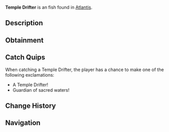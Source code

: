 {{FishInfobox
|image          = Temple Drifter.png
|rarity         = Uncommon
|sea            = First Sea
|location       = [[Atlantis]]
|sublocation    = 
|sources        = Fishing Rod
|radar_location = 
|xp             = 105
|weather        = Clear
|time           = Day
|season         = 
|bait           = Deep Coral
|base_weight    = 5.5
|base_value     = 170
|weight_range   = 3
|base_chance    = 50
|base_resil     = 65
}}
'''Temple Drifter''' is an {{Rarity|Uncommon}} fish found in [[Atlantis]].

== Description ==
{{Description|These serene fish float gracefully through ethereal temples, their fins flowing like ceremonial robes. They seem to follow ancient patrol routes of the temple guardians.|Bestiary Entry}}

== Obtainment ==
{{Description|Ethereal Abyss Pool|Bestiary Hint}}
{{Fish Availability|
Atlantis/Ethereal Abyss
|top_rods      = 
Astralhook Rod\91355.58\16537.43;
Champions Rod\88450.66\9211.42;
Celestial Rod\87684.8\9342.36;
Depthseeker Rod\87601.73\9065.68;
Ethereal Prism Rod\87307.94\14561.88;
Training Rod\76680.1\12161.54;
Flimsy Rod\59209.49\8578.91;
Nocturnal Rod\53590.25\43705.82;
Leviathan's Fang Rod\82473.55\12758.39;
Avalanche Rod\86320.55\8889.21;
Verdant Shear Rod\82458.59\9802.18;
No-Life Rod\82330.15\11605.69;
Seraphic Rod\81585.33\11500.69;
Blazebringer Rod\74834.96\9246.45;
Challenger's Rod\74720.53\10533;
Rod Of The Forgotten Fang\74483.64\10499.6;
Zeus Rod\74281.99\9796.57;
Volcanic Rod\72520.09\7434.73;
Trident Rod\70142.23\8200.38;
Free Spirit Rod\68375.87\8176.4;
Rod Of The Depths\67637.55\9534.54;
Rod Of The Exalted One\64167.73\9566.33;
Steady Rod\42374.48\5049.95
|recommended   = Depthseeker Rod
}}

== Catch Quips ==
When catching a Temple Drifter, the player has a chance to make one of the following exclamations:
* A Temple Drifter!
* Guardian of sacred waters!

== Change History ==
{{Change History|{{subst:Current Version}}}}

== Navigation ==
{{Fish Navbox|Atlantis}}